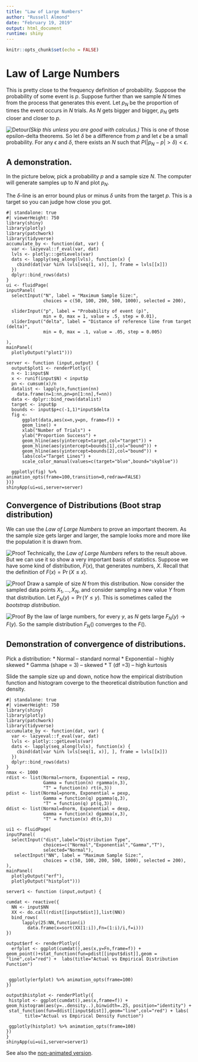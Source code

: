 ```yaml
---
title: "Law of Large Numbers"
author: "Russell Almond"
date: "February 19, 2019"
output: html_document
runtime: shiny
---
```


```r
knitr::opts_chunk$set(echo = FALSE)
```

# Law of Large Numbers

This is pretty close to the frequency definition of probability. Suppose the probability of some event is $p$. Suppose further than we sample $N$ times from the process that generates this event. Let $p_N$ be the proportion of times the event occurs in $N$ trials. As $N$ gets bigger and bigger, $p_N$ gets closer and closer to $p$.

![Detour](sign_turn_left.png)*(Skip this unless you are good with calculus.)* This is one of those epsilon-delta theorems. So let $\delta$ be a difference from $p$ and let $\epsilon$ be a small probability. For any $\epsilon$ and $\delta$, there exists an $N$ such that $P(|p_N-p|>\delta) < \epsilon$.

## A demonstration.

In the picture below, pick a probability $p$ and a sample size $N$. The computer will generate samples up to $N$ and plot $p_N$.

The $\delta$-line is an error bound plus or minus $\delta$ units from the target $p$. This is a target so you can judge how close you got.

```shinylive-r
#| standalone: true
#| viewerHeight: 750
library(shiny)
library(plotly)
library(patchwork)
library(tidyverse)
accumulate_by <- function(dat, var) {
  var <- lazyeval::f_eval(var, dat)
  lvls <- plotly:::getLevels(var)
  dats <- lapply(seq_along(lvls), function(x) {
    cbind(dat[var %in% lvls[seq(1, x)], ], frame = lvls[[x]])
  })
  dplyr::bind_rows(dats)
}
ui <- fluidPage(
inputPanel(
  selectInput("N", label = "Maximum Sample Size:",
              choices = c(50, 100, 200, 500, 1000), selected = 200),
  
  sliderInput("p", label = "Probability of event (p)",
              min = 0, max = 1, value = .5, step = 0.01),
  sliderInput("delta", label = "Distance of reference line from target (delta)",
              min = 0, max = .1, value = .05, step = 0.005)

),
mainPanel(
  plotlyOutput("plot1")))

server <- function (input,output) {
  output$plot1 <- renderPlotly({
  n <- 1:input$N
  x <- runif(input$N) < input$p
  pn <- cumsum(x)/n
  datalist <- lapply(n,function(nn)
    data.frame(n=1:nn,pn=pn[1:nn],f=nn))
  data <- dplyr::bind_rows(datalist)
  target <- input$p
  bounds <- input$p+c(-1,1)*input$delta
  fig <- 
      ggplot(data,aes(x=n,y=pn, frame=f)) +
      geom_line() +
      xlab("Number of Trials") +
      ylab("Proportion Success") +
      geom_hline(aes(yintercept=target,col="target")) +
      geom_hline(aes(yintercept=bounds[1],col="bound")) +
      geom_hline(aes(yintercept=bounds[2],col="bound")) + 
      labs(col="Target Lines") +
      scale_color_manual(values=c(target="blue",bound="skyblue"))
  
  ggplotly(fig) %>%  animation_opts(frame=100,transition=0,redraw=FALSE)
})}
shinyApp(ui=ui,server=server)
```

## Convergence of Distributions (Boot strap distribution)

We can use the *Law of Large Numbers* to prove an important theorem. As the sample size gets larger and larger, the sample looks more and more like the population it is drawn from.

![Proof](sign_turn_left.png) Technically, the *Law of Large Numbers* refers to the result above. But we can use it so show a very important basis of statistics. Suppose we have some kind of distribution, $F(x)$, that generates numbers, $X$. Recall that the definition of $F(x)=\Pr(X \leq x)$.

![Proof](sign_turn_left.png) Draw a sample of size $N$ from this distribution. Now consider the sampled data points $X_1,\ldots,X_N$, and consider sampling a new value $Y$ from that distribution. Let $F_N(y) = \Pr(Y \leq y)$. This is sometimes called the *bootstrap distribution*.

![Proof](sign_turn_left.png) By the law of large numbers, for every $y$, as $N$ gets large $F_N(y) \rightarrow F(y)$. So the sample distribution $F_N()$ converges to the $F()$.

## Demonstration of convergence of distributions.

Pick a distribution: \* Normal -- standard normal \* Exponential -- highly skewed \* Gamma (shape = 3) -- skewed \* T (df =3) -- high kurtosis

Slide the sample size up and down, notice how the empirical distribution function and histogram coverge to the theoretical distribution function and density.

```shinylive-r
#| standalone: true
#| viewerHeight: 750
library(shiny)
library(plotly)
library(patchwork)
library(tidyverse)
accumulate_by <- function(dat, var) {
  var <- lazyeval::f_eval(var, dat)
  lvls <- plotly:::getLevels(var)
  dats <- lapply(seq_along(lvls), function(x) {
    cbind(dat[var %in% lvls[seq(1, x)], ], frame = lvls[[x]])
  })
  dplyr::bind_rows(dats)
}
nmax <- 1000
rdist <- list(Normal=rnorm, Exponential = rexp, 
              Gamma = function(n) rgamma(n,3),
              "T" = function(n) rt(n,3))
pdist <- list(Normal=pnorm, Exponential = pexp, 
              Gamma = function(q) pgamma(q,3),
              "T" = function(q) pt(q,3))
ddist <- list(Normal=dnorm, Exponential = dexp, 
              Gamma = function(x) dgamma(x,3),
              "T" = function(x) dt(x,3))

ui1 <- fluidPage(
inputPanel(
  selectInput("dist",label="Distribution Type",
              choices=c("Normal","Exponential","Gamma","T"),
              selected="Normal"),
   selectInput("NN", label = "Maximum Sample Size:",
              choices = c(50, 100, 200, 500, 1000), selected = 200),
),
mainPanel(
  plotlyOutput("erf"),
  plotlyOutput("histplot")))

server1 <- function (input,output) {

cumdat <- reactive({
  NN <- input$NN
  XX <- do.call(rdist[[input$dist]],list(NN))
  bind_rows(
      lapply(25:NN,function(i)
        data.frame(x=sort(XX[1:i]),Fn=(1:i)/i,f=i)))
})

output$erf <- renderPlotly({
  erfplot <- ggplot(cumdat(),aes(x,y=Fn,frame=f)) + geom_point()+stat_function(fun=pdist[[input$dist]],geom = "line",col="red") +  labs(title="Actual vs Empirical Distribution Function")
  
 
 ggplotly(erfplot) %>% animation_opts(frame=100) 
})

output$histplot <- renderPlotly({
 histplot <- ggplot(cumdat(),aes(x,frame=f)) + geom_histogram(aes(y=..density..),binwidth=.25, position="identity") +
 stat_function(fun=ddist[[input$dist]],geom="line",col="red") + labs(
       title="Actual vs Empirical Density Function")

 ggplotly(histplot) %>% animation_opts(frame=100)
})
}
shinyApp(ui=ui1,server=server1)
```

See also the [non-animated version](LawOfLargeNumbers.Rmd).
